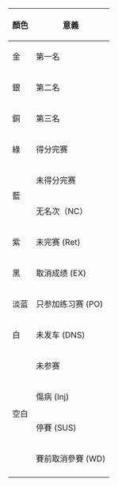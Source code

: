 {| style="margin-right:0; font-size:85%" class="wikitable"
|-
! 顏色 !! 意義
|- bgcolor="#ffffbf"
| 金 || 第一名
|- bgcolor="#dfdfdf"
| 銀 || 第二名
|- bgcolor="#ffdf9f"
| 銅 || 第三名
|- bgcolor="#dfffdf"
| 綠 || 得分完赛
|- bgcolor="#cfcfff"
| rowspan="2"|  藍 || 未得分完赛 
|- bgcolor="#cfcfff" 
| 无名次（NC）
|- bgcolor="#efcfff"
| 紫 || 未完赛 (Ret)
|- bgcolor="#000000" style="color:white"
| 黑 || 取消成绩 (EX)
|- bgcolor="#F1F8FF"
| 淡蓝
| 只参加练习赛 (PO)
|- bgcolor="#ffffff"
| 白 || 未发车 (DNS)
|-
| rowspan="6" | 空白
| 未参赛
|-
| 傷病 (Inj)
|-
| 停賽 (SUS)
|-
| 賽前取消參賽 (WD)
|-
|}